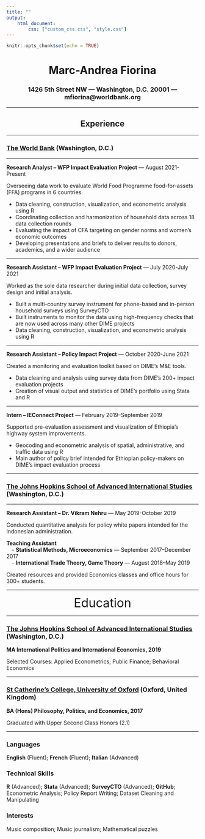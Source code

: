 ```yaml
---
title: ""
output:
    html_document:
        css: ["custom_css.css", "style.css"]
---
```


```r
knitr::opts_chunk$set(echo = TRUE)
```

<center>
# Marc-Andrea Fiorina
### 1426 5th Street NW — Washington, D.C. 20001 — mfiorina@worldbank.org

---

## Experience
</center>

---

### <u>**The World Bank**</u> (Washington, D.C.)

---

**Research Analyst – WFP Impact Evaluation Project** — August 2021-Present

Overseeing data work to evaluate World Food Programme food-for-assets (FFA) programs in 6 countries.

- Data cleaning, construction, visualization, and econometric analysis using R
- Coordinating collection and harmonization of household data across 18 data collection rounds
- Evaluating the impact of CFA targeting on gender norms and women’s economic outcomes
- Developing presentations and briefs to deliver results to donors, academics, and a wider audience

---

**Research Assistant – WFP Impact Evaluation Project** — July 2020-July 2021

Worked as the sole data researcher during initial data collection, survey design and initial analysis.

- Built a multi-country survey instrument for phone-based and in-person household surveys using SurveyCTO
- Built instruments to monitor the data using high-frequency checks that are now used across many other DIME projects
- Data cleaning, construction, visualization, and econometric analysis using R

---

**Research Assistant – Policy Impact Project** — October 2020-June 2021

Created a monitoring and evaluation toolkit based on DIME’s M&E tools.

- Data cleaning and analysis using survey data from DIME’s 200+ impact evaluation projects
- Creation of visual output and statistics of DIME’s portfolio using Stata and R

---

**Intern – IEConnect Project** — February 2019–September 2019

Supported pre-evaluation assessment and visualization of Ethiopia’s highway system improvements.

- Geocoding and econometric analysis of spatial, administrative, and traffic data using R
- Main author of policy brief intended for Ethiopian policy-makers on DIME’s impact evaluation process

---

### <u>**The Johns Hopkins School of Advanced International Studies**</u> (Washington, D.C.)

---

**Research Assistant – Dr. Vikram Nehru** — May 2019-October 2019

Conducted quantitative analysis for policy white papers intended for the Indonesian administration.

**Teaching Assistant**<br>
&emsp;- **Statistical Methods, Microeconomics** — September 2017–December 2017<br>
&emsp;- **International Trade Theory, Game Theory** — August 2018–May 2019

Created resources and provided Economics classes and office hours for 300+ students.

---

<div style="text-align: center"><font size = 6>Education</font></div>

---

### <u>**The Johns Hopkins School of Advanced International Studies**</u> (Washington, D.C.)
**MA International Politics and International Economics, 2019**

Selected Courses: Applied Econometrics; Public Finance; Behavioral Economics

---

### <u>**St Catherine’s College, University of Oxford**</u> (Oxford, United Kingdom)
**BA (Hons) Philosophy, Politics, and Economics, 2017**

Graduated with Upper Second Class Honors (2.1)

---

### Languages

**English** (Fluent); **French** (Fluent); **Italian** (Advanced)

### Technical Skills

**R** (Advanced); **Stata** (Advanced); **SurveyCTO** (Advanced); **GitHub**; Econometric Analysis; Policy Report Writing; Dataset Cleaning and Manipulating

### Interests

Music composition; Music journalism; Mathematical puzzles

